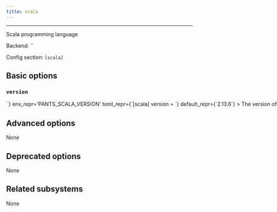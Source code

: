 ```yaml
---
title: scala
---
```



---

Scala programming language

Backend: <span className="color--primary">``</span>

Config section: <span className="color--primary">`[scala]`</span>

<span className={styles.options}>

## Basic options

### `version`

<Option
  cli_repr={`--scala-version=<str>`}
  env_repr='PANTS_SCALA_VERSION'
  toml_repr={`[scala]
version = <str>`}
  default_repr={`2.13.6`}
>

The version of Scala to use

</Option>

## Advanced options

None

## Deprecated options

None

## Related subsystems

None

</span>
